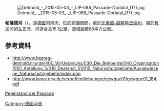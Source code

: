 {{No footnotes|time=2020-08-12T04:44:28+00:00}}
{{Coord|52.015608|N|8.954398|E|display=title}}

[[Image:Detmold_-_2015-05-03_-_LIP-088_Passade-Dorlatal_(17).jpg|right]]

'''帕薩德河'''（{{lang-de|Passade}}），是[[德國|德國]]的河流，位於該國西部，處於[[北萊茵-威斯特法倫州|北萊茵-威斯特法倫州]]，屬於[[貝加河_(韋勒河支流)|貝加河]]的左支流，河道全長15.1公里，流域面積68平方公里。

==參考資料==
* http://www.bezreg-detmold.nrw.de/400_WirUeberUns/030_Die_Behoerde/040_Organisation/050_Abteilung_5/010_Dezernat_51/015_Naturschutzgebiete/Ausgewiesene_Naturschutzgebiete/index.php {{Wayback|url=http://www.bezreg-detmold.nrw.de/400_WirUeberUns/030_Die_Behoerde/040_Organisation/050_Abteilung_5/010_Dezernat_51/015_Naturschutzgebiete/Ausgewiesene_Naturschutzgebiete/index.php |date=20151208163936 }}
* http://www.lanuv.nrw.de/veroeffentlichungen/gewgue01/gewgue01_184.pdf {{Wayback|url=http://www.lanuv.nrw.de/veroeffentlichungen/gewgue01/gewgue01_184.pdf |date=20110925190104 }}
[http://luadb.lds.nrw.de/LUA/wiski/pegel.php?stationsinfo=ja&stationsname=Vossheide_1&ersterAufruf=aktuelle%2BWerte Pegelstand der Passade]

{{Germany-geo-stub}}
[[Category:德國河流|Category:德國河流]]